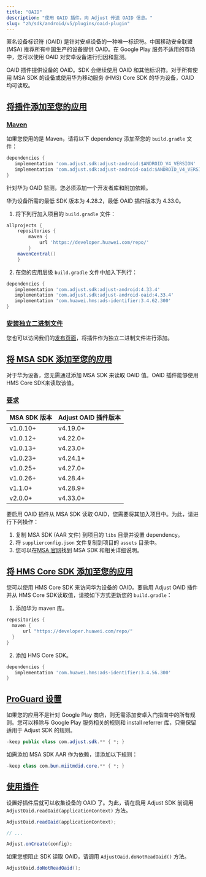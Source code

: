 ```yaml
---
title: "OAID"
description: "使用 OAID 插件，向 Adjust 传送 OAID 信息。"
slug: "zh/sdk/android/v5/plugins/oaid-plugin"
---
```


匿名设备标识符 \(OAID\) 是针对安卓设备的一种唯一标识符。中国移动安全联盟 \(MSA\) 推荐所有中国生产的设备提供 OAID。在 Google Play 服务不适用的市场中，您可以使用 OAID 对安卓设备进行归因和监测。

OAID 插件提供设备的 OAID。SDK 会继续使用 OAID 和其他标识符。对于所有使用 MSA SDK 的设备或使用华为移动服务 \(HMS\) Core SDK 的华为设备，OAID 均可读取。

## [将插件添加至您的应用](add-the-plugin-to-your-app)

### [Maven](maven)

如果您使用的是 Maven，请将以下 dependency 添加至您的 `build.gradle` 文件：

<CodeBlock title="build.gradle">

```groovy
dependencies {
   implementation 'com.adjust.sdk:adjust-android:$ANDROID_V4_VERSION'
   implementation 'com.adjust.sdk:adjust-android-oaid:$ANDROID_V4_VERSION'
}

```

</CodeBlock>

针对华为 OAID 监测，您必须添加一个开发者库和附加依赖。

<Callout type="important">

华为设备所需的最低 SDK 版本为 4\.28\.2，最低 OAID 插件版本为 4\.33\.0。

</Callout>

1. 将下列行加入项目的 `build.gradle` 文件：

<CodeBlock title="build.gradle">

```groovy
allprojects {
    repositories {
        maven {
            url 'https://developer.huawei.com/repo/'
        }
    mavenCentral()
    }

```

</CodeBlock>

2. 在您的应用层级 `build.gradle` 文件中加入下列行：

<CodeBlock title="build.gradle">

```groovy
dependencies {
   implementation 'com.adjust.sdk:adjust-android:4.33.4'
   implementation 'com.adjust.sdk:adjust-android-oaid:4.33.4'
   implementation 'com.huawei.hms:ads-identifier:3.4.62.300'
}

```

</CodeBlock>

### [安装独立二进制文件](install-standalone-binary)

您也可以访问我们的[发布页面](https://github.com/adjust/android_sdk/releases)，将插件作为独立二进制文件进行添加。

## [将 MSA SDK 添加至您的应用](add-the-msa-sdk-to-your-app)

<Callout type="note">

对于华为设备，您无需通过添加 MSA SDK 来读取 OAID 值。OAID 插件能够使用HMS Core SDK来读取该值。

</Callout>

### [要求](requirements)

| MSA SDK 版本 | Adjust OAID 插件版本 |
| ------------ | -------------------- |
| v1\.0\.10\+  | v4\.19\.0\+          |
| v1\.0\.12\+  | v4\.22\.0\+          |
| v1\.0\.13\+  | v4\.23\.0\+          |
| v1\.0\.23\+  | v4\.24\.1\+          |
| v1\.0\.25\+  | v4\.27\.0\+          |
| v1\.0\.26\+  | v4\.28\.4\+          |
| v1\.1\.0\+   | v4\.28\.9\+          |
| v2\.0\.0\+   | v4\.33\.0\+          |

要启用 OAID 插件从 MSA SDK 读取 OAID，您需要将其加入项目中。为此，请进行下列操作：

1. 复制 MSA SDK \(AAR 文件\) 到项目的 `libs` 目录并设置 dependency。
2. 将 `supplierconfig.json` 文件复制到项目的 `assets` 目录中。
3. 您可以在[MSA 官网](http://www.msa-alliance.cn/col.jsp?id=120)找到 MSA SDK 和相关详细说明。

## [将 HMS Core SDK 添加至您的应用](add-the-hms-core-sdk-to-your-app)

您可以使用 HMS Core SDK 来访问华为设备的 OAID。要启用 Adjust OAID 插件并从 HMS Core SDK读取值，请按如下方式更新您的 `build.gradle`：

1. 添加华为 maven 库。

<CodeBlock title="build.gradle">

```groovy
repositories {
  maven {
      url "https://developer.huawei.com/repo/"
  }
}

```

</CodeBlock>

2. 添加 HMS Core SDK。

<CodeBlock title="build.gradle">

```groovy
dependencies {
   implementation 'com.huawei.hms:ads-identifier:3.4.56.300'
}

```

</CodeBlock>

## [ProGuard 设置](proguard-settings)

如果您的应用不是针对 Google Play 商店，则无需添加安卓入门指南中的所有规则。您可以移除与 Google Play 服务相关的规则和 install referrer 库，只需保留适用于 Adjust SDK 的规则。

<CodeBlock title="proguard.pro">

```java
-keep public class com.adjust.sdk.** { *; }
```

</CodeBlock>

如需添加 MSA SDK AAR 作为依赖，请添加以下规则：

<CodeBlock title="proguard.pro">

```java
-keep class com.bun.miitmdid.core.** { *; }
```

</CodeBlock>

## [使用插件](use-the-plugin)

设置好插件后就可以收集设备的 OAID 了。为此，请在启用 Adjust SDK 前调用 `AdjustOaid.readOaid(applicationContext)` 方法。

<Tabs>
<Tab title="Java">

```java
AdjustOaid.readOaid(applicationContext);

// ...

Adjust.onCreate(config);
```

</Tab>
</Tabs>

如果您想阻止 SDK 读取 OAID，请调用 `AdjustOaid.doNotReadOaid()` 方法。

<Tabs>
<Tab title="Java">

```java
AdjustOaid.doNotReadOaid();

```

</Tab>
</Tabs>

